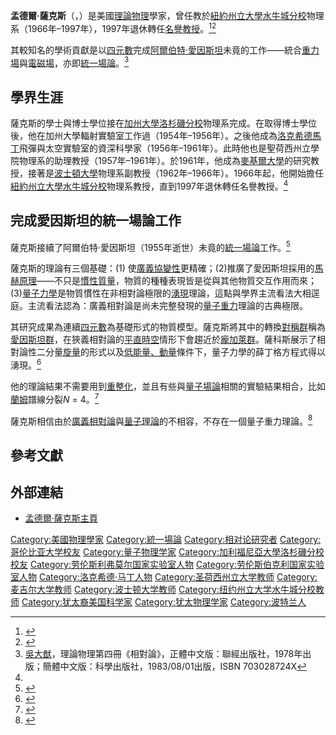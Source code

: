 {{NoteTA|G1=物理學}}
{{Infobox scientist
|name              = 孟德爾·薩克斯<br>Mendel Sachs
|image             = Mendel Sachs.jpg
|image_size        = 200px
|caption           = 
|birth_date        = 1927年4月13日
|birth_place       = {{USA}}[[奧勒岡州|奧勒岡州]][[波特蘭|波特蘭]]
|death_date        = 2012年5月5日
|death_place       = {{USA}}[[紐約州|紐約州]][[水牛城|水牛城]]
|residence         = <!--no country (or state) only  - only use if including city-->
|citizenship       =
|nationality       = {{USA}}
|ethnicity         =
|fields            = [[物理|物理]]
|workplaces        = [[紐約州立大學水牛城分校|紐約州立大學水牛城分校]]
|alma_mater        = [[加州大學洛杉磯分校|加州大學洛杉磯分校]]
|doctoral_advisor  = 
|academic_advisors =
|doctoral_students =
|notable_students  =
|thesis_title      = 
|thesis_year       = 
|thesis_url        = 
|known_for         = [[統一場論|統一場論]]
|author_abbrev_bot =
|author_abbrev_zoo =
|influences        =
|influenced        =
|awards            = 
|religion          =
|signature         = <!--(filename only)-->
|footnotes         =
}}

'''孟德爾·薩克斯'''（{{lang-en|Mendel Sachs}}，{{BD|1927年|4月13日|2012年|5月5日}}）是美國[[理論物理|理論物理]]學家，曾任教於[[紐約州立大學水牛城分校|紐約州立大學水牛城分校]]物理系（1966年–1997年），1997年退休轉任[[名譽教授|名譽教授]]。<ref name="autogenerated1">{{cite web|url=http://mendelsachs.com/about-me/|title=Mendel Sachs Web site|accessdate=2011-03-24|author=|authorlink=|work=|deadurl=yes|archiveurl=https://web.archive.org/web/20120713061158/http://mendelsachs.com/about-me/|archivedate=2012-07-13}}</ref><ref>{{cite web |url=http://www.physicstoday.org/1.2823296 |title=Obituary of Mendel Sachs (1927-2012) |publisher=Physics Today |date= |accessdate=2013-05-03 |deadurl=yes |archiveurl=https://web.archive.org/web/20130607071914/http://www.physicstoday.org/1.2823296 |archivedate=2013-06-07 }}</ref>

其較知名的學術貢獻是以[[四元數|四元數]]完成[[阿爾伯特·愛因斯坦|阿爾伯特·愛因斯坦]]未竟的工作——統合[[重力場|重力場]]與[[電磁場|電磁場]]，亦即[[統一場論|統一場論]]。<ref>[[吳大猷|吳大猷]]，理論物理第四冊《相對論》，正體中文版：聯經出版社，1978年出版；簡體中文版：科學出版社，1983/08/01出版，ISBN 703028724X</ref>

== 學界生涯 ==
薩克斯的學士與博士學位接在[[加州大學洛杉磯分校|加州大學洛杉磯分校]]物理系完成。在取得博士學位後，他在加州大學輻射實驗室工作過（1954年–1956年）。之後他成為[[洛克希德馬丁|洛克希德馬丁]]飛彈與太空實驗室的資深科學家（1956年–1961年）。此時他也是聖荷西州立學院物理系的助理教授（1957年–1961年）。於1961年，他成為[[麥基爾大學|麥基爾大學]]的研究教授，接著是[[波士頓大學|波士頓大學]]物理系副教授（1962年–1966年）。1966年起，他開始擔任[[紐約州立大學水牛城分校|紐約州立大學水牛城分校]]物理系教授，直到1997年退休轉任名譽教授。<ref name="autogenerated1"/>

== 完成愛因斯坦的統一場論工作 ==
薩克斯接續了阿爾伯特·愛因斯坦（1955年逝世）未竟的[[統一場論|統一場論]]工作。<ref>{{Citation | last = Pais | first = Abraham | year = 1982 | title = Subtle Is the Lord | page = 463 | publisher = Oxford University Press, Oxford | isbn = 0-19-280672-6 }}</ref>

薩克斯的理論有三個基礎：(1) 使[[廣義協變性|廣義協變性]]更精確；(2)推廣了愛因斯坦採用的[[馬赫原理|馬赫原理]]——不只是[[慣性質量|慣性質量]]，物質的種種表現皆是從與其他物質交互作用而來；(3)[[量子力學|量子力學]]是物質慣性在非相對論極限的[[湧現|湧現]]理論，這點與學界主流看法大相逕庭。主流看法認為：廣義相對論是尚未完整發現的[[量子重力|量子重力]]理論的古典極限。

其研究成果為連續[[四元數|四元數]]為基礎形式的物質模型。薩克斯將其中的轉換[[對稱群|對稱群]]稱為[[愛因斯坦群|愛因斯坦群]]，在狹義相對論的[[平直時空|平直時空]]情形下會趨近於[[龐加萊群|龐加萊群]]。薩科斯展示了相對論性二分量[[旋量|旋量]]的形式以及[[能量-動量張量|低能量、動量]]條件下，量子力學的薛丁格方程式得以湧現。<ref>{{Citation | last = Sachs | first = Mendel | year = 1986 | title = Quantum Mechanics from General Relativity | publisher = Reidel, Dordrecht | isbn = 90-277-2247-1 }}</ref>

他的理論結果不需要用到[[重整化|重整化]]，並且有些與[[量子場論|量子場論]]相關的實驗結果相合，比如[[威利斯·兰姆|蘭姆]]譜線分裂''N'' = 4。<ref>{{Citation | last = Sachs | first = Mendel | year = 1982 | title = General Relativity and Matter | publisher = Reidel, Dordrecht | isbn = 90-277-1381-2 }}</ref>

薩克斯相信由於[[廣義相對論|廣義相對論]]與[[量子力學|量子理論]]的不相容，不存在一個量子重力理論。<ref>{{Citation | last = Sachs | first = Mendel | year = 2004 | title = Quantum Mechanics and Gravity | publisher = Springer-Verlag, Berlin | isbn = 3-540-00800-4 }}</ref>

== 參考文獻 ==
{{reflist}}

== 外部連結 ==
* [https://web.archive.org/web/20120603081100/http://mendelsachs.com/ 孟德爾·薩克斯主頁]

{{DEFAULTSORT:Sachs, Mendel}}
[[Category:美國物理學家|Category:美國物理學家]]
[[Category:統一場論|Category:統一場論]]
[[Category:相对论研究者|Category:相对论研究者]]
[[Category:哥伦比亚大学校友|Category:哥伦比亚大学校友]]
[[Category:量子物理学家|Category:量子物理学家]]
[[Category:加利福尼亞大學洛杉磯分校校友|Category:加利福尼亞大學洛杉磯分校校友]]
[[Category:劳伦斯利弗莫尔国家实验室人物|Category:劳伦斯利弗莫尔国家实验室人物]]
[[Category:劳伦斯伯克利国家实验室人物|Category:劳伦斯伯克利国家实验室人物]]
[[Category:洛克希德·马丁人物|Category:洛克希德·马丁人物]]
[[Category:圣荷西州立大学教师|Category:圣荷西州立大学教师]]
[[Category:麦吉尔大学教师|Category:麦吉尔大学教师]]
[[Category:波士顿大学教师|Category:波士顿大学教师]]
[[Category:纽约州立大学水牛城分校教师|Category:纽约州立大学水牛城分校教师]]
[[Category:犹太裔美国科学家|Category:犹太裔美国科学家]]
[[Category:犹太物理学家|Category:犹太物理学家]]
[[Category:波特兰人|Category:波特兰人]]